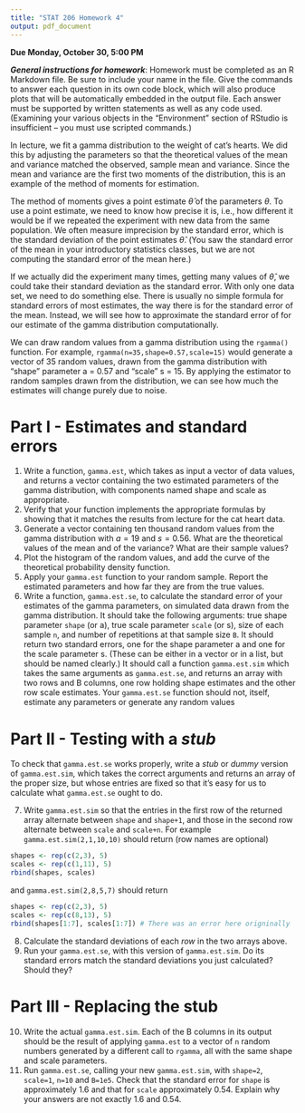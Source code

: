 ```yaml
---
title: "STAT 206 Homework 4"
output: pdf_document
---
```


**Due Monday, October 30, 5:00 PM**

***General instructions for homework***: Homework must be completed as an R Markdown file.  Be sure to include your name in the file.  Give the commands to answer each question in its own code block, which will also produce plots that will be automatically embedded in the output file. Each answer must be supported by written statements as well as any code used.  (Examining your various objects in the "Environment" section of RStudio is insufficient -- you must use scripted commands.)

In lecture, we fit a gamma distribution to the weight of cat’s hearts. We did this by adjusting the parameters so that the theoretical values of the mean and variance matched the observed, sample mean and variance. Since the mean and variance are the first two moments of the distribution, this is an example of the method of moments for estimation.

The method of moments gives a point estimate $\hat{\theta}$ of the parameters $\theta$. To use a point estimate, we need to know how precise it is, i.e., how different it would be if we repeated the experiment with new data from the same population. We often measure imprecision by the standard error, which is the standard deviation of the point estimates $\hat{\theta}$. (You saw the standard error of the mean in your introductory statistics classes, but we are not computing the standard error of the mean here.)

If we actually did the experiment many times, getting many values of $\hat{\theta}$, we could take their standard deviation as the standard error. With only one data set, we need to do something else. There is usually no simple formula for standard errors of most estimates, the way there is for the standard error of the mean. Instead, we will see how to approximate the standard error of for our estimate of the gamma distribution computationally.

We can draw random values from a gamma distribution using the `rgamma()` function.  For example, `rgamma(n=35,shape=0.57,scale=15)` would generate a vector of 35 random values, drawn from the gamma distribution with “shape” parameter a = 0.57 and “scale” s = 15. By applying the estimator to random samples drawn from the distribution, we can see how much the estimates will change purely due to noise.

Part I - Estimates and standard errors
==========

1. Write a function, `gamma.est`, which takes as input a vector of data values, and returns a vector containing the two estimated parameters of the gamma distribution, with components named shape and scale as appropriate.
2. Verify that your function implements the appropriate formulas by showing that it matches the results from lecture for the cat heart data.
3. Generate a vector containing ten thousand random values from the gamma distribution with $a = 19$ and $s = 0.56$. What are the theoretical values of the mean and of the variance? What are their sample values?
4. Plot the histogram of the random values, and add the curve of the theoretical probability density function.
5. Apply your `gamma.est` function to your random sample. Report the estimated parameters and how far they are from the true values.
6. Write a function, `gamma.est.se`, to calculate the standard error of your estimates of the gamma parameters, on simulated data drawn from the gamma distribution. It should take the following arguments: true shape parameter `shape` (or a), true scale parameter `scale` (or s), size of each sample `n`, and number of repetitions at that sample size `B`. It should return two standard errors, one for the shape parameter a and one for the scale parameter s. (These can be either in a vector or in a list, but should be named clearly.) It should call a function `gamma.est.sim` which takes the same arguments as `gamma.est.se`, and returns an array with two rows and B columns, one row holding shape estimates and the other row scale estimates. Your `gamma.est.se` function should not, itself, estimate any parameters or generate any random values

Part II - Testing with a _stub_
==========

To check that `gamma.est.se` works properly, write a _stub_ or _dummy_ version of `gamma.est.sim`, which takes the correct arguments and returns an array of the proper size, but whose entries are fixed so that it’s easy for us to calculate what `gamma.est.se` ought to do.

7. Write `gamma.est.sim` so that the entries in the first row of the returned array alternate between `shape` and `shape+1`, and those in the second row alternate between `scale` and `scale+n`. For example `gamma.est.sim(2,1,10,10)` should return (row names are optional)
```r
shapes <- rep(c(2,3), 5)
scales <- rep(c(1,11), 5)
rbind(shapes, scales)
```
and `gamma.est.sim(2,8,5,7)` should return
```r
shapes <- rep(c(2,3), 5)
scales <- rep(c(8,13), 5)
rbind(shapes[1:7], scales[1:7]) # There was an error here origninally
```

8. Calculate the standard deviations of each _row_ in the two arrays above.
9. Run your `gamma.est.se`, with this version of `gamma.est.sim`. Do its standard errors match the standard deviations you just calculated? Should they?

Part III - Replacing the stub
==========

10. Write the actual `gamma.est.sim`. Each of the B columns in its output should be the result of applying `gamma.est` to a vector of `n` random numbers generated by a different call to `rgamma`, all with the same shape and scale parameters. 
11. Run `gamma.est.se`, calling your new `gamma.est.sim`, with `shape=2`, `scale=1`, `n=10` and `B=1e5`. Check that the standard error for `shape` is approximately 1.6 and that for `scale` approximately 0.54. Explain why your answers are not exactly 1.6 and 0.54.





